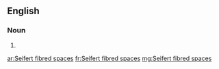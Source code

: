 ==English==

===Noun===
{{head|en|plural}}

# {{plural of|Seifert fibred space|lang=en}}

[[ar:Seifert fibred spaces]]
[[fr:Seifert fibred spaces]]
[[mg:Seifert fibred spaces]]